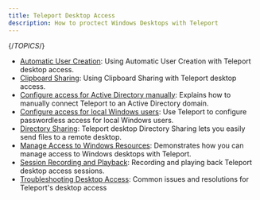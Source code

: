 ```yaml
---
title: Teleport Desktop Access
description: How to proctect Windows Desktops with Teleport
---
```


{/*TOPICS*/}

- [Automatic User Creation](desktop-access/user-creation.mdx): Using Automatic User Creation with Teleport desktop access.
- [Clipboard Sharing](desktop-access/clipboard.mdx): Using Clipboard Sharing with Teleport desktop access.
- [Configure access for Active Directory manually](desktop-access/active-directory-manual.mdx): Explains how to manually connect Teleport to an Active Directory domain.
- [Configure access for local Windows users](desktop-access/getting-started.mdx): Use Teleport to configure passwordless access for local Windows users.
- [Directory Sharing](desktop-access/directory-sharing.mdx): Teleport desktop Directory Sharing lets you easily send files to a remote desktop.
- [Manage Access to Windows Resources](desktop-access/introduction.mdx): Demonstrates how you can manage access to Windows desktops with Teleport.
- [Session Recording and Playback](desktop-access/sessions.mdx): Recording and playing back Teleport desktop access sessions.
- [Troubleshooting Desktop Access](desktop-access/troubleshooting.mdx): Common issues and resolutions for Teleport's desktop access
